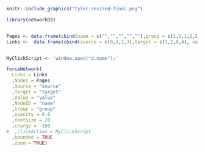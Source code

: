 
```{r, out.width = "300px", echo = FALSE}
knitr::include_graphics("tyler-resized-final.png")
```



```{r, echo =FALSE, warning=FALSE}

library(networkD3)


Pages <- data.frame(cbind(name = c("","","","",""),group = c(1,1,1,2,2), size = c(20,20,20,20,20)))
Links <-  data.frame(cbind(source = c(0,1,2,3),target = c(1,2,0,4), value = c(1,1,1,1)))


MyClickScript <- 'window.open("d.name");'

forceNetwork(
  Links = Links
  ,Nodes = Pages
  ,Source = "source"
  ,Target = "target"
  ,Value = "value"
  ,NodeID = "name"
  ,Group = "group"
  ,opacity = 0.8
  ,fontSize = 20
  ,charge = -100
#  ,clickAction = MyClickScript
  ,bounded = TRUE
  ,zoom = TRUE)


```
